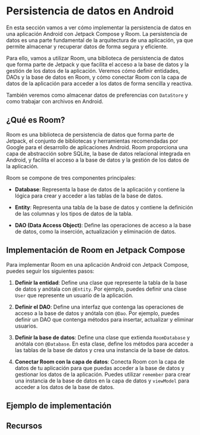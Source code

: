 
# Persistencia de datos en Android

En esta sección vamos a ver cómo implementar la persistencia de datos en una aplicación Android con Jetpack Compose y Room. La persistencia de datos es una parte fundamental de la arquitectura de una aplicación, ya que permite almacenar y recuperar datos de forma segura y eficiente. 

Para ello, vamos a utilizar Room, una biblioteca de persistencia de datos que forma parte de Jetpack y que facilita el acceso a la base de datos y la gestión de los datos de la aplicación. Veremos cómo definir entidades, DAOs y la base de datos en Room, y cómo conectar Room con la capa de datos de la aplicación para acceder a los datos de forma sencilla y reactiva. 

También veremos como almacenar datos de preferencias con `DataStore` y como trabajar con archivos en Android.

## ¿Qué es Room?

Room es una biblioteca de persistencia de datos que forma parte de Jetpack, el conjunto de bibliotecas y herramientas recomendadas por Google para el desarrollo de aplicaciones Android. Room proporciona una capa de abstracción sobre SQLite, la base de datos relacional integrada en Android, y facilita el acceso a la base de datos y la gestión de los datos de la aplicación.

Room se compone de tres componentes principales:

- **Database**: Representa la base de datos de la aplicación y contiene la lógica para crear y acceder a las tablas de la base de datos.

- **Entity**: Representa una tabla de la base de datos y contiene la definición de las columnas y los tipos de datos de la tabla.

- **DAO (Data Access Object)**: Define las operaciones de acceso a la base de datos, como la inserción, actualización y eliminación de datos.

## Implementación de Room en Jetpack Compose

Para implementar Room en una aplicación Android con Jetpack Compose, puedes seguir los siguientes pasos:

1. **Definir la entidad**: Define una clase que represente la tabla de la base de datos y anótala con `@Entity`. Por ejemplo, puedes definir una clase `User` que represente un usuario de la aplicación.

2. **Definir el DAO**: Define una interfaz que contenga las operaciones de acceso a la base de datos y anótala con `@Dao`. Por ejemplo, puedes definir un DAO que contenga métodos para insertar, actualizar y eliminar usuarios.

3. **Definir la base de datos**: Define una clase que extienda `RoomDatabase` y anótala con `@Database`. En esta clase, define los métodos para acceder a las tablas de la base de datos y crea una instancia de la base de datos.

4. **Conectar Room con la capa de datos**: Conecta Room con la capa de datos de tu aplicación para que puedas acceder a la base de datos y gestionar los datos de la aplicación. Puedes utilizar `remember` para crear una instancia de la base de datos en la capa de datos y `viewModel` para acceder a los datos de la base de datos.

## Ejemplo de implementación



## Recursos